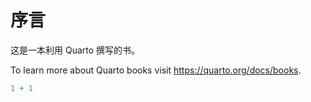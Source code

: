 # 序言 {.unnumbered}

这是一本利用 Quarto 撰写的书。

To learn more about Quarto books visit <https://quarto.org/docs/books>.

```r
1 + 1
```
